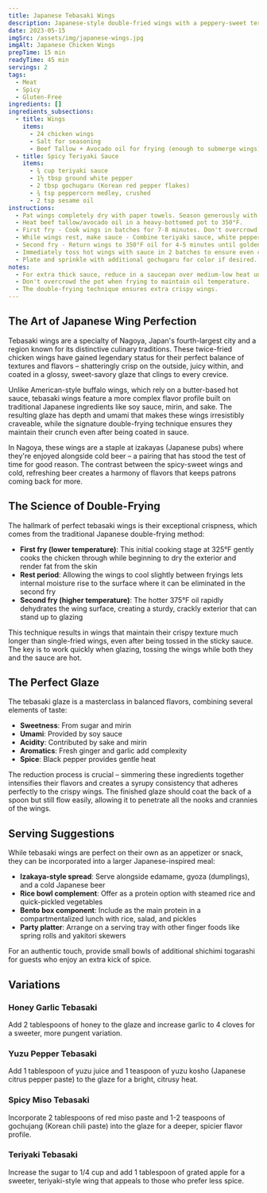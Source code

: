 ```yaml
---
title: Japanese Tebasaki Wings
description: Japanese-style double-fried wings with a peppery-sweet teriyaki glaze and gochugaru (Korean red chili) kick.
date: 2023-05-15
imgSrc: /assets/img/japanese-wings.jpg
imgAlt: Japanese Chicken Wings
prepTime: 15 min
readyTime: 45 min
servings: 2
tags:
  - Meat
  - Spicy
  - Gluten-Free
ingredients: []
ingredients_subsections:
  - title: Wings
    items:
      - 24 chicken wings
      - Salt for seasoning
      - Beef Tallow + Avocado oil for frying (enough to submerge wings)
  - title: Spicy Teriyaki Sauce
    items:
      - ¾ cup teriyaki sauce
      - 1½ tbsp ground white pepper
      - 2 tbsp gochugaru (Korean red pepper flakes)
      - ¾ tsp peppercorn medley, crushed
      - 2 tsp sesame oil
instructions:
  - Pat wings completely dry with paper towels. Season generously with salt.
  - Heat beef tallow/avocado oil in a heavy-bottomed pot to 350°F.
  - First fry - Cook wings in batches for 7-8 minutes. Don't overcrowd the pot. Remove and rest on a wire rack for 5 minutes.
  - While wings rest, make sauce - Combine teriyaki sauce, white pepper, gochugaru, crushed peppercorns, and sesame oil in a microwave-safe bowl. Warm slightly (15-20 seconds) and whisk well.
  - Second fry - Return wings to 350°F oil for 4-5 minutes until golden brown and crispy.
  - Immediately toss hot wings with sauce in 2 batches to ensure even coating.
  - Plate and sprinkle with additional gochugaru for color if desired. Serve hot.
notes:
  - For extra thick sauce, reduce in a saucepan over medium-low heat until desired consistency, or whisk in 2 teaspoons cornstarch mixed with 2 teaspoons cold water while sauce is warm.
  - Don't overcrowd the pot when frying to maintain oil temperature.
  - The double-frying technique ensures extra crispy wings.
---
```


## The Art of Japanese Wing Perfection

Tebasaki wings are a specialty of Nagoya, Japan's fourth-largest city and a region known for its distinctive culinary traditions. These twice-fried chicken wings have gained legendary status for their perfect balance of textures and flavors – shatteringly crisp on the outside, juicy within, and coated in a glossy, sweet-savory glaze that clings to every crevice.

Unlike American-style buffalo wings, which rely on a butter-based hot sauce, tebasaki wings feature a more complex flavor profile built on traditional Japanese ingredients like soy sauce, mirin, and sake. The resulting glaze has depth and umami that makes these wings irresistibly craveable, while the signature double-frying technique ensures they maintain their crunch even after being coated in sauce.

In Nagoya, these wings are a staple at izakayas (Japanese pubs) where they're enjoyed alongside cold beer – a pairing that has stood the test of time for good reason. The contrast between the spicy-sweet wings and cold, refreshing beer creates a harmony of flavors that keeps patrons coming back for more.

## The Science of Double-Frying

The hallmark of perfect tebasaki wings is their exceptional crispness, which comes from the traditional Japanese double-frying method:

- **First fry (lower temperature)**: This initial cooking stage at 325°F gently cooks the chicken through while beginning to dry the exterior and render fat from the skin
- **Rest period**: Allowing the wings to cool slightly between fryings lets internal moisture rise to the surface where it can be eliminated in the second fry
- **Second fry (higher temperature)**: The hotter 375°F oil rapidly dehydrates the wing surface, creating a sturdy, crackly exterior that can stand up to glazing

This technique results in wings that maintain their crispy texture much longer than single-fried wings, even after being tossed in the sticky sauce. The key is to work quickly when glazing, tossing the wings while both they and the sauce are hot.

## The Perfect Glaze

The tebasaki glaze is a masterclass in balanced flavors, combining several elements of taste:

- **Sweetness**: From sugar and mirin
- **Umami**: Provided by soy sauce
- **Acidity**: Contributed by sake and mirin
- **Aromatics**: Fresh ginger and garlic add complexity
- **Spice**: Black pepper provides gentle heat

The reduction process is crucial – simmering these ingredients together intensifies their flavors and creates a syrupy consistency that adheres perfectly to the crispy wings. The finished glaze should coat the back of a spoon but still flow easily, allowing it to penetrate all the nooks and crannies of the wings.

## Serving Suggestions

While tebasaki wings are perfect on their own as an appetizer or snack, they can be incorporated into a larger Japanese-inspired meal:

- **Izakaya-style spread**: Serve alongside edamame, gyoza (dumplings), and a cold Japanese beer
- **Rice bowl complement**: Offer as a protein option with steamed rice and quick-pickled vegetables
- **Bento box component**: Include as the main protein in a compartmentalized lunch with rice, salad, and pickles
- **Party platter**: Arrange on a serving tray with other finger foods like spring rolls and yakitori skewers

For an authentic touch, provide small bowls of additional shichimi togarashi for guests who enjoy an extra kick of spice.

## Variations

### Honey Garlic Tebasaki
Add 2 tablespoons of honey to the glaze and increase garlic to 4 cloves for a sweeter, more pungent variation.

### Yuzu Pepper Tebasaki
Add 1 tablespoon of yuzu juice and 1 teaspoon of yuzu kosho (Japanese citrus pepper paste) to the glaze for a bright, citrusy heat.

### Spicy Miso Tebasaki
Incorporate 2 tablespoons of red miso paste and 1-2 teaspoons of gochujang (Korean chili paste) into the glaze for a deeper, spicier flavor profile.

### Teriyaki Tebasaki
Increase the sugar to 1/4 cup and add 1 tablespoon of grated apple for a sweeter, teriyaki-style wing that appeals to those who prefer less spice.
